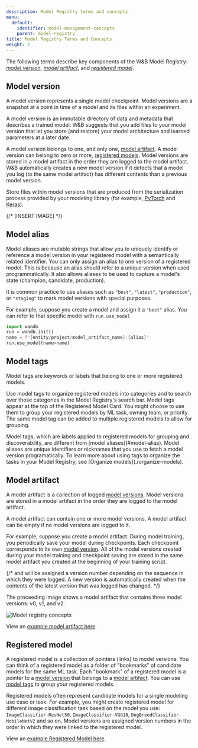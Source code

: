 ```yaml
---
description: Model Registry terms and concepts
menu:
  default:
    identifier: model-management-concepts
    parent: model-registry
title: Model Registry Terms and Concepts
weight: 2
---
```


The following terms describe key components of the W&B Model Registry: [*model version*](#model-version), [*model artifact*](#model-artifact), and [*registered model*](#registered-model).

## Model version
A model version represents a single model checkpoint. Model versions are a snapshot at a point in time of a model and its files within an experiment. 

A model version is an immutable directory of data and metadata that describes a trained model. W&B suggests that you add files to your model version that let you store (and restore) your model architecture and learned parameters at a later date. 

A model version belongs to one, and only one, [model artifact](#model-artifact). A model version can belong to zero or more, [registered models](#registered-model). Model versions are stored in a model artifact in the order they are logged to the model artifact. W&B automatically creates a new model version if it detects that a model you log (to the same model artifact) has different contents than a previous model version.

Store files within model versions that are produced from the serialization process provided by your modeling library (for example, [PyTorch](https://pytorch.org/tutorials/beginner/saving_loading_models.html) and [Keras](https://www.tensorflow.org/guide/keras/save_and_serialize)).

{/* [INSERT IMAGE] */}

## Model alias

Model aliases are mutable strings that allow you to uniquely identify or reference a model version in your registered model with a semantically related identifier. You can only assign an alias to one version of a registered model. This is because an alias should refer to a unique version when used programmatically. It also allows aliases to be used to capture a model's state (champion, candidate, production).

It is common practice to use aliases such as  `"best"`, `"latest"`, `"production"`, or `"staging"` to mark model versions with special purposes.

For example, suppose you create a model and assign it a `"best"` alias. You can refer to that specific model with `run.use_model` 

```python
import wandb
run = wandb.init()
name = f"{entity/project/model_artifact_name}:{alias}"
run.use_model(name=name)
```

## Model tags
Model tags are keywords or labels that belong to one or more registered models.

Use model tags to organize registered models into categories and to search over those categories in the Model Registry's search bar. Model tags appear at the top of the Registered Model Card. You might choose to use them to group your registered models by ML task, owning team, or priority. The same model tag can be added to multiple registered models to allow for grouping. 

<Note>
Model tags, which are labels applied to registered models for grouping and discoverability, are different from [model aliases](#model-alias). Model aliases are unique identifiers or nicknames that you use to fetch a model version programatically. To learn more about using tags to organize the tasks in your Model Registry, see [Organize models](./organize-models).
</Note>


## Model artifact
A model artifact is a collection of logged [model versions](#model-version). Model versions are stored in a model artifact in the order they are logged to the model artifact. 

A model artifact can contain one or more model versions. A model artifact can be empty if no model versions are logged to it. 

For example, suppose you create a model artifact. During model training, you periodically save your model during checkpoints. Each checkpoint corresponds to its own [model version](#model-version). All of the model versions created during your model training and checkpoint saving are stored in the same model artifact you created at the beginning of your training script.

{/* and will be assigned a version number depending on the sequence in which they were logged. A new version is automatically created when the contents of the latest version that was logged has changed. */}


The proceeding image shows a model artifact that contains three model versions: v0, v1, and v2.

<Frame>
    <img src="/images/models/mr1c.png" alt="Model registry concepts"  />
</Frame>

View an [example model artifact here](https://wandb.ai/timssweeney/model_management_docs_official_v0/artifacts/model/mnist-zws7gt0n).

## Registered model
A registered model is a collection of pointers (links) to model versions. You can think of a registered model as a folder of "bookmarks" of candidate models for the same ML task. Each "bookmark" of a registered model is a pointer to a [model version](#model-version) that belongs to a [model artifact](#model-artifact). You can use [model tags](#model-tags) to group your registered models. 

Registered models often represent candidate models for a single modeling use case or task. For example, you might create registered model for different image classification task based on the model you use: `ImageClassifier-ResNet50`, `ImageClassifier-VGG16`, `DogBreedClassifier-MobileNetV2` and so on. Model versions are assigned version numbers in the order in which they were linked to the registered model.


View an [example Registered Model here](https://wandb.ai/reviewco/registry/model?selectionPath=reviewco%2Fmodel-registry%2FFinetuned-Review-Autocompletion&view=versions).